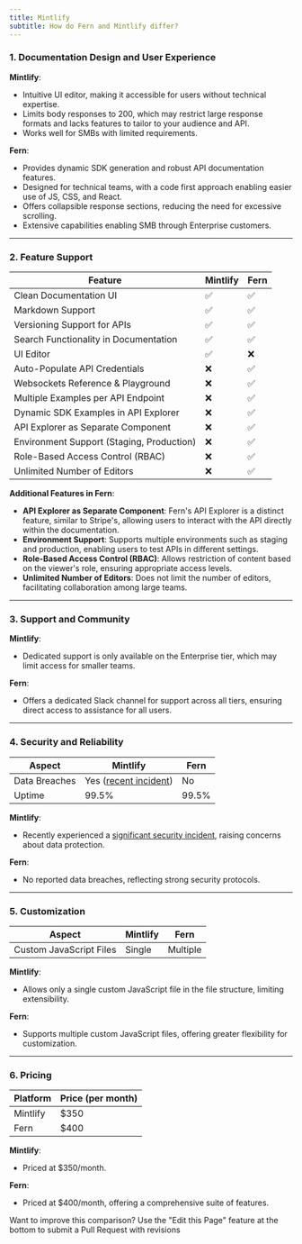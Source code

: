 ```yaml
---
title: Mintlify
subtitle: How do Fern and Mintlify differ?
---
```


### 1. Documentation Design and User Experience

**Mintlify**:  
- Intuitive UI editor, making it accessible for users without technical expertise.
- Limits body responses to 200, which may restrict large response formats and lacks features to tailor to your audience and API.
- Works well for SMBs with limited requirements.

**Fern**:  
- Provides dynamic SDK generation and robust API documentation features.  
- Designed for technical teams, with a code first approach enabling easier use of JS, CSS, and React.
- Offers collapsible response sections, reducing the need for excessive scrolling.  
- Extensive capabilities enabling SMB through Enterprise customers.

---

### 2. Feature Support

| Feature                                      | Mintlify | Fern |
|----------------------------------------------|----------|------|
| Clean Documentation UI                       | ✅       | ✅   |
| Markdown Support                             | ✅       | ✅   |
| Versioning Support for APIs                  | ✅       | ✅   |
| Search Functionality in Documentation        | ✅       | ✅   |
| UI Editor                                    | ✅       | ❌   |
| Auto-Populate API Credentials                | ❌       | ✅   |
| Websockets Reference & Playground            | ❌       | ✅   |
| Multiple Examples per API Endpoint           | ❌       | ✅   |
| Dynamic SDK Examples in API Explorer       | ❌       | ✅   |
| API Explorer as Separate Component         | ❌       | ✅   |
| Environment Support (Staging, Production)    | ❌       | ✅   |
| Role-Based Access Control (RBAC)             | ❌       | ✅   |
| Unlimited Number of Editors                  | ❌       | ✅   |


**Additional Features in Fern**:
- **API Explorer as Separate Component**: Fern's API Explorer is a distinct feature, similar to Stripe's, allowing users to interact with the API directly within the documentation.
- **Environment Support**: Supports multiple environments such as staging and production, enabling users to test APIs in different settings.
- **Role-Based Access Control (RBAC)**: Allows restriction of content based on the viewer's role, ensuring appropriate access levels.
- **Unlimited Number of Editors**: Does not limit the number of editors, facilitating collaboration among large teams.

---

### 3. Support and Community

**Mintlify**:  
- Dedicated support is only available on the Enterprise tier, which may limit access for smaller teams.

**Fern**:  
- Offers a dedicated Slack channel for support across all tiers, ensuring direct access to assistance for all users.

---

### 4. Security and Reliability

| Aspect         | Mintlify         | Fern            |
|----------------|------------------|-----------------|
| Data Breaches  | Yes ([recent incident](https://mintlify.com/blog/incident-march-13)) | No          |
| Uptime         | 99.5%            | 99.5%          |

**Mintlify**:  
- Recently experienced a [significant security incident](https://mintlify.com/blog/incident-march-13), raising concerns about data protection.

**Fern**:  
- No reported data breaches, reflecting strong security protocols.

---

### 5. Customization

| Aspect                          | Mintlify | Fern |
|---------------------------------|----------|------|
| Custom JavaScript Files         | Single   | Multiple |

**Mintlify**:  
- Allows only a single custom JavaScript file in the file structure, limiting extensibility.

**Fern**:  
- Supports multiple custom JavaScript files, offering greater flexibility for customization.

---

### 6. Pricing

| Platform | Price (per month) |
|----------|-------------------|
| Mintlify | $350              |
| Fern     | $400              |

**Mintlify**:  
- Priced at $350/month.

**Fern**:  
- Priced at $400/month, offering a comprehensive suite of features.


Want to improve this comparison? Use the "Edit this Page" feature at the bottom to submit a Pull Request with revisions
